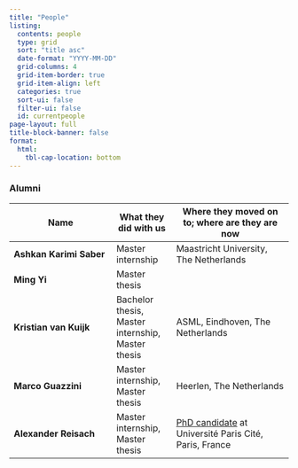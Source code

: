 ```yaml
---
title: "People"
listing:
  contents: people
  type: grid
  sort: "title asc"
  date-format: "YYYY-MM-DD"
  grid-columns: 4
  grid-item-border: true
  grid-item-align: left
  categories: true
  sort-ui: false
  filter-ui: false
  id: currentpeople
page-layout: full
title-block-banner: false
format:
  html:
    tbl-cap-location: bottom
---
```

<!-- https://quarto.org/docs/websites/website-listings -->

::: {#currentpeople}
:::

### Alumni

| Name         | What they did with us | Where they moved on to; where are they are now |
| --------------- | --------- | ----------------- |
| **Ashkan Karimi Saber** | Master internship | Maastricht University, The Netherlands |
| **Ming Yi** | Master thesis | |
| **Kristian van Kuijk** | Bachelor thesis, Master internship, Master thesis | ASML, Eindhoven, The Netherlands |
| **Marco Guazzini** | Master internship, Master thesis | Heerlen, The Netherlands |
| **Alexander Reisach** | Master internship, Master thesis | [PhD candidate](https://scriddie.github.io) at Université Paris Cité, Paris, France |
